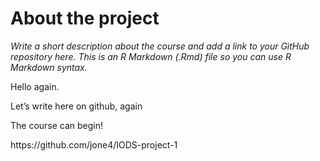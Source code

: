 
# About the project

*Write a short description about the course and add a link to your GitHub repository here. This is an R Markdown (.Rmd) file so you can use R Markdown syntax.*

Hello again.

Let's write here on github, again

The course can begin!

https://github.com/jone4/IODS-project-1
```r


```

